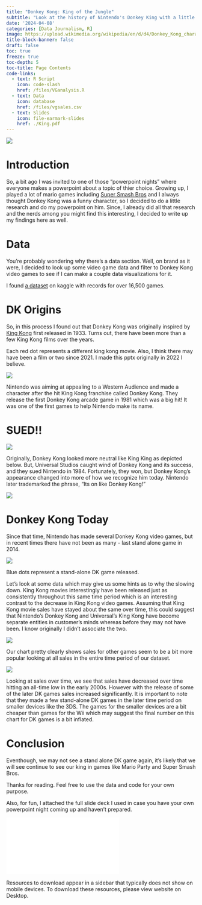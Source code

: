 ```yaml
---
title: "Donkey Kong: King of the Jungle"
subtitle: "Look at the history of Nintendo's Donkey King with a little data sprinkled in"
date: '2024-04-08'
categories: [Data Journalism, R]
image: https://upload.wikimedia.org/wikipedia/en/d/d4/Donkey_Kong_character.png
title-block-banner: false
draft: false
toc: true
freeze: true
toc-depth: 5
toc-title: Page Contents
code-links:
  - text: R Script
    icon: code-slash
    href: /files/VGanalysis.R
  - text: Data
    icon: database
    href: /files/vgsales.csv
  - text: Slides
    icon: file-earmark-slides
    href: ./King.pdf
---
```


![](https://upload.wikimedia.org/wikipedia/en/d/d4/Donkey_Kong_character.png){fig-align="center"}

# Introduction

So, a bit ago I was invited to one of those "powerpoint nights" where everyone makes a powerpoint about a topic of thier choice. Growing up, I played a lot of mario games including [Super Smash Bros](https://en.wikipedia.org/wiki/Super_Smash_Bros.) and I always thought Donkey Kong was a funny character, so I decided to do a little research and do my powerpoint on him. Since, I already did all that research and the nerds among you might find this interesting, I decided to write up my findings here as well.

# Data

You're probably wondering why there's a data section. Well, on brand as it were, I decided to look up some video game data and filter to Donkey Kong video games to see if I can make a couple data visualizations for it.

I found [a dataset](https://www.kaggle.com/datasets/gregorut/videogamesales) on kaggle with records for over 16,500 games.

# DK Origins

So, in this process I found out that Donkey Kong was originally inspired by [King Kong](https://en.wikipedia.org/wiki/King_Kong_(1933_film)) first released in 1933. Turns out, there have been more than a few King Kong films over the years.

:::{.callout-tip}
Each red dot represents a different king kong movie. Also, I think there may have been a film or two since 2021. I made this pptx originally in 2022 I believe.
:::

![](kk_films.png)

Nintendo was aiming at appealing to a Western Audience and made a character after the hit King Kong franchise called Donkey Kong. They release the first Donkey Kong arcade game in 1981 which was a big hit! It was one of the first games to help Nintendo make its name.

# SUED!!

![](DKVG.png)

Originally, Donkey Kong looked more neutral like King King as depicted below. But, Universal Studios caught wind of Donkey Kong and its success, and they sued Nintendo in 1984. Fortunately, they won, but Donkey Kong's appearance changed into more of how we recognize him today. Nintendo later trademarked the phrase, "Its on like Donkey Kong!"

![](https://64.media.tumblr.com/fc3d0bc2c724c0e02e0782cb66c8f9bd/a2fac7e6e03f528f-d6/s500x750/2671a88124d394c73a281870d6dc0e383f5eba39.jpg){fig-align="center"}

# Donkey Kong Today

Since that time, Nintendo has made several Donkey Kong video games, but in recent times there have not been as many - last stand alone game in 2014.

![](DK_timeline.png)

:::{.callout-tip}
Blue dots represent a stand-alone DK game released.
:::

Let's look at some data which may give us some hints as to why the slowing down. King Kong movies interestingly have been released just as consistently throughout this same time period which is an interesting contrast to the decrease in King Kong video games. Assuming that King Kong movie sales have stayed about the same over time, this could suggest that Nintendo's Donkey Kong and Universal's King Kong have become separate entities in customer's minds whereas before they may not have been. I know originally I didn't associate the two.

![](NintendoSales.png) 

Our chart pretty clearly shows sales for other games seem to be a bit more popular looking at all sales in the entire time period of our dataset.

![](NintendoSalesOverTime.png)

Looking at sales over time, we see that sales have decreased over time hitting an all-time low in the early 2000s. However with the release of some of the later DK games sales increased significantly. It is important to note that they made a few stand-alone DK games in the later time period on smaller devices like the 3DS. The games for the smaller devices are a bit cheaper than games for the Wii which may suggest the final number on this chart for DK games is a bit inflated.

# Conclusion

Eventhough, we may not see a stand alone DK game again, it's likely that we will see continue to see our king in games like Mario Party and Super Smash Bros.

Thanks for reading. Feel free to use the data and code for your own purpose.

Also, for fun, I attached the full slide deck I used in case you have your own powerpoint night coming up and haven't prepared.

![](./King.pdf){fig-align="center"}

:::{.callout-warning}
Resources to download appear in a sidebar that typically does not show on mobile devices. To download these resources, please view website on Desktop.
:::